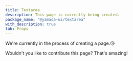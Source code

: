 ```yaml
---
title: Textarea
description: This page is currently being created.
package_name: "@yamada-ui/textarea"
with_description: true
tab: Props
---
```


We're currently in the process of creating a page.😘

Wouldn't you like to contribute this page? That's amazing!
